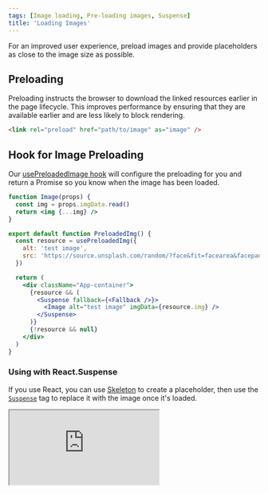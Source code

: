 ```yaml
---
tags: [Image loading, Pre-loading images, Suspense]
title: 'Loading Images'
---
```


For an improved user experience, preload images and provide placeholders as close to the image size as possible.

## Preloading

Preloading instructs the browser to download the linked resources earlier in the page lifecycle.
This improves performance by ensuring that they are available earlier and are less likely to block rendering.

```html
<link rel="preload" href="path/to/image" as="image" />
```

## Hook for Image Preloading

Our [usePreloadedImage hook](../../../reference/react-hooks/usePreloadedImage.mdx) will configure the preloading for you and return a Promise so you know when the image has been loaded.

```jsx showLineNumbers
function Image(props) {
  const img = props.imgData.read()
  return <img {...img} />
}

export default function PreloadedImg() {
  const resource = usePreloadedImg({
    alt: 'test image',
    src: 'https://source.unsplash.com/random/?face&fit=facearea&facepad=2&w=256&h=256&q=80',
  })

  return (
    <div className="App-container">
      {resource && (
        <Suspense fallback={<Fallback />}>
          <Image alt="test image" imgData={resource.img} />
        </Suspense>
      )}
      {!resource && null}
    </div>
  )
}
```

### Using with React.Suspense

If you use React, you can use [Skeleton](../../../reference/components/skeleton) to create a placeholder, then use the [`Suspense`](https://reactjs.org/docs/react-api.html#reactsuspense) tag to replace it with the image once it's loaded.

<iframe
  src="https://codesandbox.io/embed/ps-react-forked-5429oc?fontsize=14&hidenavigation=1&theme=dark"
  style={{
    width: '100%',
    height: '500px',
    border: '0',
    borderRadius: '4px',
    overflow: 'hidden',
  }}
  title="Preloaded Avatar Example"
  allow="accelerometer; ambient-light-sensor; camera; encrypted-media; geolocation; gyroscope; hid; microphone; midi; payment; usb; vr; xr-spatial-tracking"
  sandbox="allow-forms allow-modals allow-popups allow-presentation allow-same-origin allow-scripts"
></iframe>
